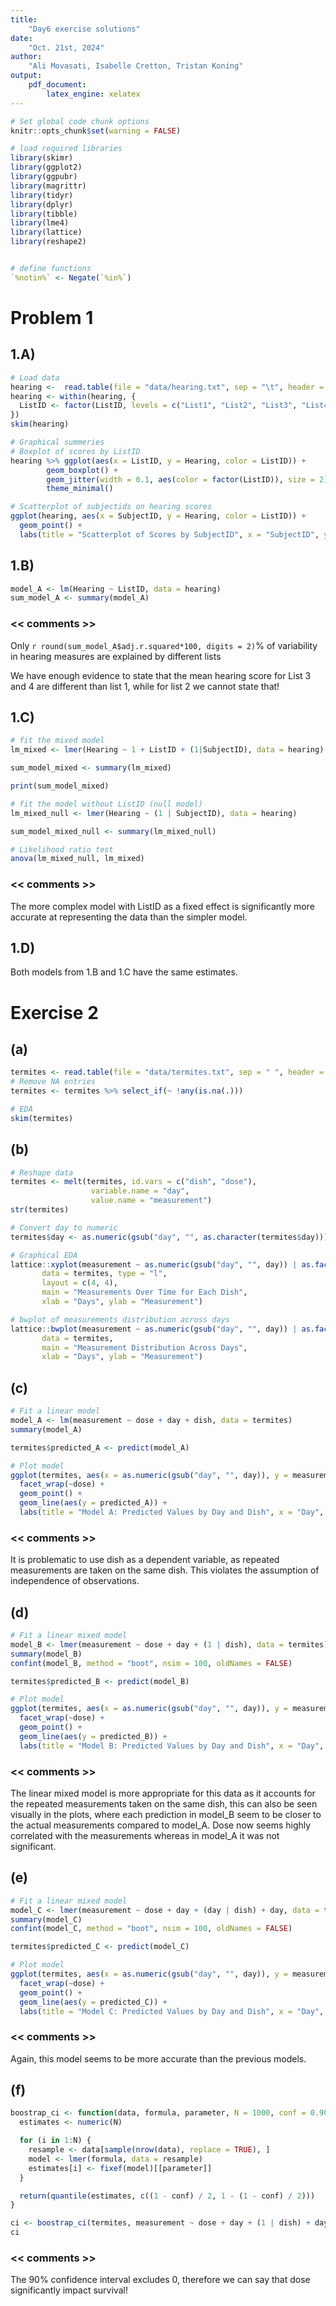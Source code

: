```yaml
---
title:  
    "Day6 exercise solutions"
date: 
    "Oct. 21st, 2024"
author:  
    "Ali Movasati, Isabelle Cretton, Tristan Koning"  
output:  
    pdf_document:
        latex_engine: xelatex
---
```



```r

# Set global code chunk options
knitr::opts_chunk$set(warning = FALSE)

```


```r


# load required libraries
library(skimr)
library(ggplot2)
library(ggpubr)
library(magrittr)
library(tidyr)
library(dplyr)
library(tibble)
library(lme4)
library(lattice)
library(reshape2)


# define functions
`%notin%` <- Negate(`%in%`)


```


# Problem 1

## 1.A)
```r
# Load data
hearing <-  read.table(file = "data/hearing.txt", sep = "\t", header = TRUE)
hearing <- within(hearing, {
  ListID <- factor(ListID, levels = c("List1", "List2", "List3", "List4"))
})
skim(hearing)

# Graphical summeries
# Boxplot of scores by ListID
hearing %>% ggplot(aes(x = ListID, y = Hearing, color = ListID)) +
        geom_boxplot() +
        geom_jitter(width = 0.1, aes(color = factor(ListID)), size = 2) +
        theme_minimal()

# Scatterplot of subjectids on hearing scores
ggplot(hearing, aes(x = SubjectID, y = Hearing, color = ListID)) +
  geom_point() +
  labs(title = "Scatterplot of Scores by SubjectID", x = "SubjectID", y = "Score")

```

## 1.B)

```r
model_A <- lm(Hearing ~ ListID, data = hearing)
sum_model_A <- summary(model_A)
```

### << comments >>

Only `r round(sum_model_A$adj.r.squared*100, digits = 2)`% of variability in hearing measures are explained by different lists

We have enough evidence to state that the mean hearing score for List 3 and 4 are different than list 1, while for list 2 we cannot state that!

## 1.C)

```r

# fit the mixed model
lm_mixed <- lmer(Hearing ~ 1 + ListID + (1|SubjectID), data = hearing)

sum_model_mixed <- summary(lm_mixed)

print(sum_model_mixed)

# fit the model without ListID (null model)
lm_mixed_null <- lmer(Hearing ~ (1 | SubjectID), data = hearing)

sum_model_mixed_null <- summary(lm_mixed_null)

# Likelihood ratio test
anova(lm_mixed_null, lm_mixed)
```

### << comments >>

The more complex model with ListID as a fixed effect is significantly more accurate at representing the data than the simpler model. 

## 1.D)

Both models from 1.B and 1.C have the same estimates.

# Exercise 2

## (a)
```r
termites <- read.table(file = "data/termites.txt", sep = " ", header = TRUE)
# Remove NA entries
termites <- termites %>% select_if(~ !any(is.na(.)))

# EDA
skim(termites)
```

## (b)
```r
# Reshape data
termites <- melt(termites, id.vars = c("dish", "dose"), 
                  variable.name = "day",
                  value.name = "measurement")
str(termites)

# Convert day to numeric
termites$day <- as.numeric(gsub("day", "", as.character(termites$day)))

# Graphical EDA
lattice::xyplot(measurement ~ as.numeric(gsub("day", "", day)) | as.factor(dish), 
       data = termites, type = "l",
       layout = c(4, 4),
       main = "Measurements Over Time for Each Dish",
       xlab = "Days", ylab = "Measurement")

# bwplot of measurements distribution across days
lattice::bwplot(measurement ~ as.numeric(gsub("day", "", day)) | as.factor(dish), 
       data = termites,
       main = "Measurement Distribution Across Days",
       xlab = "Days", ylab = "Measurement")
```

## (c)
```r
# Fit a linear model
model_A <- lm(measurement ~ dose + day + dish, data = termites)
summary(model_A)

termites$predicted_A <- predict(model_A)

# Plot model
ggplot(termites, aes(x = as.numeric(gsub("day", "", day)), y = measurement, color = as.factor(dish))) +
  facet_wrap(~dose) +
  geom_point() +
  geom_line(aes(y = predicted_A)) +
  labs(title = "Model A: Predicted Values by Day and Dish", x = "Day", y = "Measurement")
```

### << comments >>

It is problematic to use dish as a dependent variable, as repeated measurements are taken on the same dish. This violates the assumption of independence of observations. 

## (d)

```r
# Fit a linear mixed model
model_B <- lmer(measurement ~ dose + day + (1 | dish), data = termites)
summary(model_B)
confint(model_B, method = "boot", nsim = 100, oldNames = FALSE)

termites$predicted_B <- predict(model_B)

# Plot model
ggplot(termites, aes(x = as.numeric(gsub("day", "", day)), y = measurement, color = as.factor(dish))) +
  facet_wrap(~dose) +
  geom_point() +
  geom_line(aes(y = predicted_B)) +
  labs(title = "Model B: Predicted Values by Day and Dish", x = "Day", y = "Measurement")
```

### << comments >>

The linear mixed model is more appropriate for this data as it accounts for the repeated measurements taken on the same dish, this can also be seen visually in the plots, where each prediction in model_B seem to be closer to the actual measurements compared to model_A. Dose now seems highly correlated with the measurements whereas in model_A it was not significant.

## (e)

```r
# Fit a linear mixed model
model_C <- lmer(measurement ~ dose + day + (day | dish) + day, data = termites)
summary(model_C)
confint(model_C, method = "boot", nsim = 100, oldNames = FALSE)

termites$predicted_C <- predict(model_C)

# Plot model
ggplot(termites, aes(x = as.numeric(gsub("day", "", day)), y = measurement, color = as.factor(dish))) +
  facet_wrap(~dose) +
  geom_point() +
  geom_line(aes(y = predicted_C)) +
  labs(title = "Model C: Predicted Values by Day and Dish", x = "Day", y = "Measurement")
```

### << comments >>

Again, this model seems to be more accurate than the previous models. 

## (f)

```r
boostrap_ci <- function(data, formula, parameter, N = 1000, conf = 0.90) {
  estimates <- numeric(N)

  for (i in 1:N) {
    resample <- data[sample(nrow(data), replace = TRUE), ]
    model <- lmer(formula, data = resample)
    estimates[i] <- fixef(model)[[parameter]]
  }

  return(quantile(estimates, c((1 - conf) / 2, 1 - (1 - conf) / 2)))
}

ci <- boostrap_ci(termites, measurement ~ dose + day + (1 | dish) + day, "dose")
ci
```

### << comments >>

The 90% confidence interval excludes 0, therefore we can say that dose significantly impact survival!